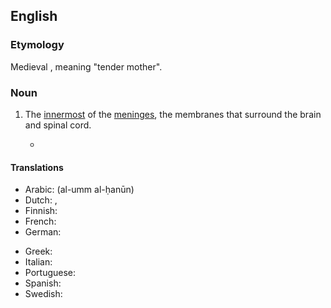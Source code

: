 ==English==

===Etymology===
Medieval {{etyl|la|en}}, meaning "tender mother".

===Noun===
{{en-noun}}
{{wikipedia}}

# {{lb|en|anatomy}} The [[innermost]] of the [[meninges]], the membranes that surround the brain and spinal cord.
#* {{quote-magazine|year=2013|month=May-June|author=[http://www.americanscientist.org/authors/detail/charles-t-ambrose Charles T. Ambrose]
|title=[http://www.americanscientist.org/issues/feature/2013/3/alzheimerrsquos-disease-the-great-morbidity-of-the-21st-century Alzheimer’s Disease]
|volume=101|issue=3|page=200|magazine={{w|American Scientist}}
|passage=Similar studies of rats have employed four different intracranial resorbable, slow sustained release systems&mdash;&nbsp;[&hellip;]. Such a slow-release device containing angiogenic factors could be placed on the '''pia mater''' covering the cerebral cortex and tested in persons with senile dementia in long term studies.}}

====Translations====
{{trans-top|innermost of the meninges}}
* Arabic: {{t|ar|الأم الحنون}} (al-umm al-ḥanūn)
* Dutch: {{t|nl|Zacht hersenvlies}}, {{t|nl|Pia mater}}
* Finnish: {{t|fi|pehmeäkalvo}}
* French: {{t+|fr|pie-mère|f}}
* German: {{t|de|Pia mater|f}}
{{trans-mid}}
* Greek: {{t|el|χοριοειδής μήνιγξ|f}}
* Italian: {{t|it|pia madre|f}}
* Portuguese: {{t|pt|pia-máter|f}}
* Spanish: {{t+|es|piamadre|f}}
* Swedish: {{t|sv|mjuka hjärnhinnan|c}}
{{trans-bottom}}